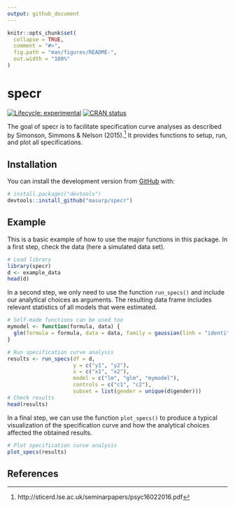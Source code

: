```yaml
---
output: github_document
---
```


<!-- README.md is generated from README.Rmd. Please edit that file -->

```r
knitr::opts_chunk$set(
  collapse = TRUE,
  comment = "#>",
  fig.path = "man/figures/README-",
  out.width = "100%"
)
```

# specr

<!-- badges: start -->
[![Lifecycle: experimental](https://img.shields.io/badge/lifecycle-experimental-orange.svg)](https://www.tidyverse.org/lifecycle/#experimental)
[![CRAN status](https://www.r-pkg.org/badges/version/specr)](https://CRAN.R-project.org/package=specr)
<!-- badges: end -->

The goal of specr is to facilitate specification curve analyses as described by Simonson, Simmons & Nelson (2015).[^1] It provides functions to setup, run, and plot all specifications.

## Installation

You can install the development version from [GitHub](https://github.com/) with:

``` r
# install.packages("devtools")
devtools::install_github("masurp/specr")
```
## Example

This is a basic example of how to use the major functions in this package. In a first step, check the data (here a simulated data set).

```r
# Load library
library(specr)
d <- example_data
head(d)
```

In a second step, we only need to use the function `run_specs()` and include our analytical choices as arguments. 
The resulting data frame includes relevant statistics of all models that were estimated.

```r
# Self-made functions can be used too
mymodel <- function(formula, data) {
  glm(formula = formula, data = data, family = gaussian(link = "identity"))
}

# Run specification curve analysis
results <- run_specs(df = d, 
                     y = c("y1", "y2"), 
                     x = c("x1", "x2"), 
                     model = c("lm", "glm", "mymodel"), 
                     controls = c("c1", "c2"), 
                     subset = list(gender = unique(d$gender)))
# Check results
head(results)
```

In a final step, we can use the function `plot_specs()` to produce a typical visualization of the specification curve and how the analytical choices affected the obtained results. 


```r
# Plot specification curve analysis
plot_specs(results)
```


## References

[^1]: http://sticerd.lse.ac.uk/seminarpapers/psyc16022016.pdf
